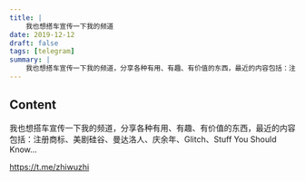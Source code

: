 ```yaml
---
title: |
    我也想搭车宣传一下我的频道
date: 2019-12-12
draft: false
tags: [telegram]
summary: |
    我也想搭车宣传一下我的频道，分享各种有用、有趣、有价值的东西，最近的内容包括：注册商标、美剧硅谷、曼达洛人、庆余年、Glitch、Stuff You Should Know...
---
```


## Content

我也想搭车宣传一下我的频道，分享各种有用、有趣、有价值的东西，最近的内容包括：注册商标、美剧硅谷、曼达洛人、庆余年、Glitch、Stuff You Should Know...

https://t.me/zhiwuzhi

